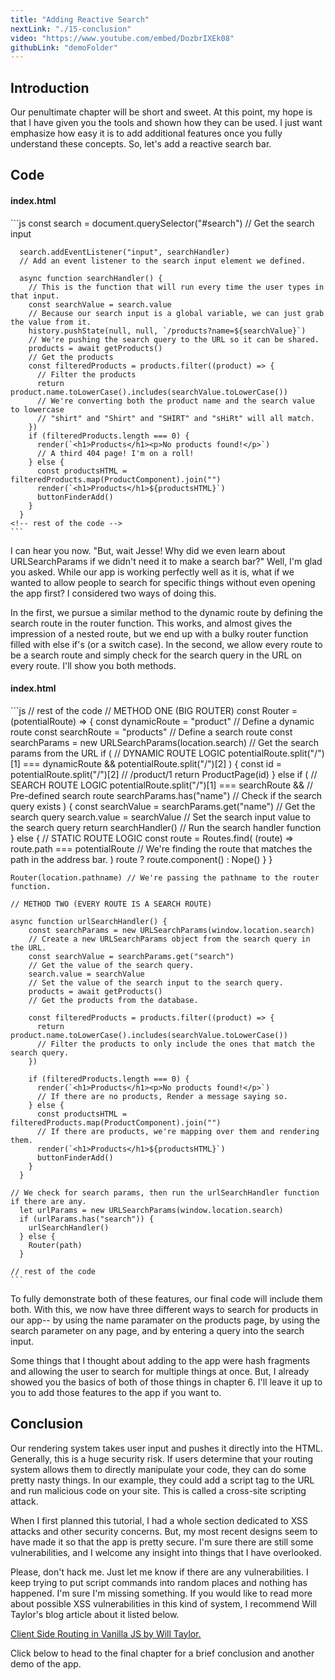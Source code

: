```yaml
---
title: "Adding Reactive Search"
nextLink: "./15-conclusion"
video: "https://www.youtube.com/embed/DozbrIXEk08"
githubLink: "demoFolder"
---
```



## **Introduction**

Our penultimate chapter will be short and sweet. At this point, my hope is that I have given you the tools and shown how they can be used. I just want emphasize how easy it is to add additional features once you fully understand these concepts. So, let's add a reactive search bar.

## **Code**

<CodeBlock>
    <h4>index.html</h4>
    ```js
    <!-- rest of the code -->
    const search = document.querySelector("#search") 
    // Get the search input

      search.addEventListener("input", searchHandler)
      // Add an event listener to the search input element we defined.

      async function searchHandler() {
        // This is the function that will run every time the user types in that input.
        const searchValue = search.value
        // Because our search input is a global variable, we can just grab the value from it.
        history.pushState(null, null, `/products?name=${searchValue}`)
        // We're pushing the search query to the URL so it can be shared.
        products = await getProducts()
        // Get the products
        const filteredProducts = products.filter((product) => {
          // Filter the products
          return product.name.toLowerCase().includes(searchValue.toLowerCase())
          // We're converting both the product name and the search value to lowercase
          // "shirt" and "Shirt" and "SHIRT" and "sHiRt" will all match.
        })
        if (filteredProducts.length === 0) {
          render(`<h1>Products</h1><p>No products found!</p>`)
          // A third 404 page! I'm on a roll!
        } else {
          const productsHTML = filteredProducts.map(ProductComponent).join("")
          render(`<h1>Products</h1>${productsHTML}`)
          buttonFinderAdd()
        }
      }
    <!-- rest of the code -->
    ```
</CodeBlock>

I can hear you now. "But, wait Jesse! Why did we even learn about URLSearchParams if we didn't need it to make a search bar?" Well, I'm glad you asked. While our app is working perfectly well as it is, what if we wanted to allow people to search for specific things without even opening the app first? I considered two ways of doing this.

In the first, we pursue a similar method to the dynamic route by defining the search route in the router function. This works, and almost gives the impression of a nested route, but we end up with a bulky router function filled with else if's (or a switch case). In the second, we allow every route to be a search route and simply check for the search query in the URL on every route. I'll show you both methods.

<CodeBlock>
    <h4>index.html</h4>
    ```js
    // rest of the code
    // METHOD ONE (BIG ROUTER)
    const Router = (potentialRoute) => {
        const dynamicRoute = "product" 
        // Define a dynamic route
        const searchRoute = "products" 
        // Define a search route
        const searchParams = new URLSearchParams(location.search) 
        // Get the search params from the URL
        if (
          // DYNAMIC ROUTE LOGIC
          potentialRoute.split("/")[1] === dynamicRoute && 
          potentialRoute.split("/")[2]
        ) {
          const id = potentialRoute.split("/")[2]
          // /product/1 
          return ProductPage(id)
        } else if (
          // SEARCH ROUTE LOGIC
          potentialRoute.split("/")[1] === searchRoute &&
          // Pre-defined search route
          searchParams.has("name")
          // Check if the search query exists
        ) {
          const searchValue = searchParams.get("name")
          // Get the search query
          search.value = searchValue
          // Set the search input value to the search query
          return searchHandler()
          // Run the search handler function
        } else {
          // STATIC ROUTE LOGIC
          const route = Routes.find(
            (route) => route.path === potentialRoute 
            // We're finding the route that matches the path in the address bar.
          )
          route ? route.component() : Nope()
        }
      }

    Router(location.pathname) // We're passing the pathname to the router function.

    // METHOD TWO (EVERY ROUTE IS A SEARCH ROUTE)

    async function urlSearchHandler() {
        const searchParams = new URLSearchParams(window.location.search)
        // Create a new URLSearchParams object from the search query in the URL.
        const searchValue = searchParams.get("search")
        // Get the value of the search query.
        search.value = searchValue
        // Set the value of the search input to the search query.
        products = await getProducts()
        // Get the products from the database.

        const filteredProducts = products.filter((product) => {
          return product.name.toLowerCase().includes(searchValue.toLowerCase())
          // Filter the products to only include the ones that match the search query.
        })

        if (filteredProducts.length === 0) {
          render(`<h1>Products</h1><p>No products found!</p>`)
          // If there are no products, Render a message saying so.
        } else {
          const productsHTML = filteredProducts.map(ProductComponent).join("")
          // If there are products, we're mapping over them and rendering them.
          render(`<h1>Products</h1>${productsHTML}`)
          buttonFinderAdd()
        }
      }

    // We check for search params, then run the urlSearchHandler function if there are any.
      let urlParams = new URLSearchParams(window.location.search)
      if (urlParams.has("search")) {
        urlSearchHandler()
      } else {
        Router(path)
      }

    // rest of the code
    ```
</CodeBlock>

To fully demonstrate both of these features, our final code will include them both. With this, we now have three different ways to search for products in our app-- by using the name paramater on the products page, by using the search parameter on any page, and by entering a query into the search input.

Some things that I thought about adding to the app were hash fragments and allowing the user to search for multiple things at once. But, I already showed you the basics of both of those things in chapter 6. I'll leave it up to you to add those features to the app if you want to.

## Conclusion

Our rendering system takes user input and pushes it directly into the HTML. Generally, this is a huge security risk. If users determine that your routing system allows them to directly manipulate your code, they can do some pretty nasty things. In our example, they could add a script tag to the URL and run malicious code on your site. This is called a cross-site scripting attack.

When I first planned this tutorial, I had a whole section dedicated to XSS attacks and other security concerns. But, my most recent designs seem to have made it so that the app is pretty secure. I'm sure there are still some vulnerabilities, and I welcome any insight into things that I have overlooked.

Please, don't hack me. Just let me know if there are any vulnerabilities. I keep trying to put script commands into random places and nothing has happened. I'm sure I'm missing something. If you would like to read more about possible XSS vulnerabilities in this kind of system, I recommend Will Taylor's blog article about it listed below.

[Client Side Routing in Vanilla JS by Will Taylor.](https://www.willtaylor.blog/client-side-routing-in-vanilla-js/)

Click below to head to the final chapter for a brief conclusion and another demo of the app.